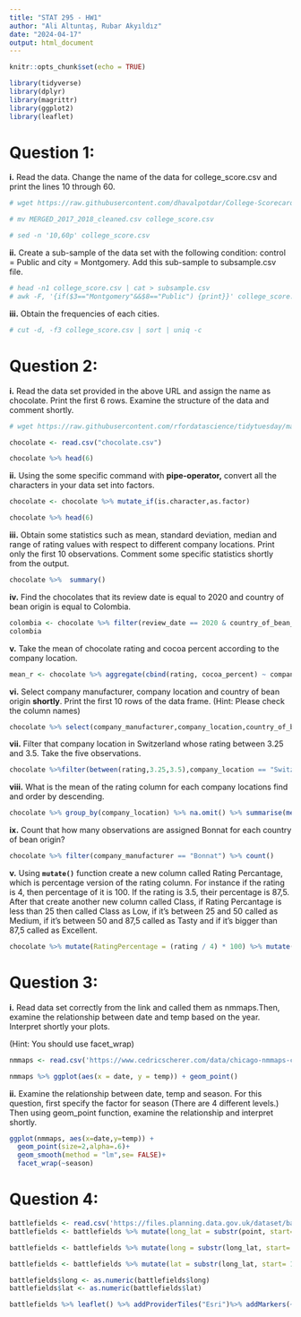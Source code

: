 ```yaml
---
title: "STAT 295 - HW1"
author: "Ali Altuntaş, Rubar Akyıldız"
date: "2024-04-17"
output: html_document
---
```


```r
knitr::opts_chunk$set(echo = TRUE)
```

```r
library(tidyverse)
library(dplyr)
library(magrittr)
library(ggplot2)
library(leaflet)
```

# Question 1:

**i.** Read the data. Change the name of the data for college_score.csv and print the lines 10 through 60.

```r
# wget https://raw.githubusercontent.com/dhavalpotdar/College-Scorecard-Data-Analysis/master/MERGED_2017_2018_cleaned.csv

# mv MERGED_2017_2018_cleaned.csv college_score.csv

# sed -n '10,60p' college_score.csv
```

**ii.** Create a sub-sample of the data set with the following condition: control = Public and city = Montgomery. Add this sub-sample to subsample.csv file.

```r
# head -n1 college_score.csv | cat > subsample.csv
# awk -F, '{if($3=="Montgomery"&&$8=="Public") {print}}' college_score.csv | cat >> subsample.csv
```

**iii.** Obtain the frequencies of each cities.

```r
# cut -d, -f3 college_score.csv | sort | uniq -c
```

# Question 2:

**i.** Read the data set provided in the above URL and assign the name as chocolate. Print the first 6 rows. Examine the structure of the data and comment shortly.

```r
# wget https://raw.githubusercontent.com/rfordatascience/tidytuesday/master/data/2022/2022-01-18/chocolate.csv

chocolate <- read.csv("chocolate.csv")

chocolate %>% head(6)
```

**ii.** Using the some specific command with **pipe-operator,** convert all the characters in your data set into factors.

```r
chocolate <- chocolate %>% mutate_if(is.character,as.factor)

chocolate %>% head(6)
```

**iii.** Obtain some statistics such as mean, standard deviation, median and range of rating values with respect to different company locations. Print only the first 10 observations. Comment some specific statistics shortly from the output.

```r
chocolate %>%  summary()
```

**iv.** Find the chocolates that its review date is equal to 2020 and country of bean origin is equal to Colombia.

```r
colombia <- chocolate %>% filter(review_date == 2020 & country_of_bean_origin == "Colombia")
colombia
```

**v.** Take the mean of chocolate rating and cocoa percent according to the company location.

```r
mean_r <- chocolate %>% aggregate(cbind(rating, cocoa_percent) ~ company_location, FUN = mean)
```

**vi.** Select company manufacturer, company location and country of bean origin **shortly**. Print the first 10 rows of the data frame. (Hint: Please check the column names)

```r
chocolate %>% select(company_manufacturer,company_location,country_of_bean_origin) %>% head(10)
```

**vii.** Filter that company location in Switzerland whose rating between 3.25 and 3.5. Take the five observations.

```r
chocolate %>%filter(between(rating,3.25,3.5),company_location == "Switzerland") %>% head(5)
```

**viii.** What is the mean of the rating column for each company locations find and order by descending.

```r
chocolate %>% group_by(company_location) %>% na.omit() %>% summarise(mean(rating), ordered="decreasing")
```

**ix.** Count that how many observations are assigned Bonnat for each country of bean origin?

```r
chocolate %>% filter(company_manufacturer == "Bonnat") %>% count()
```

**v.** Using **`mutate()`** function
create a new column called Rating Percantage, which is percentage
version of the rating column. For instance if the rating is 4, then
percentage of it is 100. If the rating is 3.5, their percentage is 87,5.
After that create another new column called Class, if Rating Percantage
is less than 25 then called Class as Low, if it’s between 25 and 50
called as Medium, if it’s between 50 and 87,5 called as Tasty and if
it’s bigger than 87,5 called as Excellent.

```r
chocolate %>% mutate(RatingPercentage = (rating / 4) * 100) %>% mutate(Class = case_when(RatingPercentage < 25 ~ 'Low', RatingPercentage < 50 ~ 'Medium', RatingPercentage < 87.5 ~ 'Tasty', RatingPercentage < 100.1 ~ 'Excellent'))
```

# Question 3:

**i.** Read data set correctly from the link and called
them as nmmaps.Then, examine the relationship between date and temp
based on the year. Interpret shortly your plots.

(Hint: You should use facet_wrap)

```r
nmmaps <- read.csv('https://www.cedricscherer.com/data/chicago-nmmaps-custom.csv')

nmmaps %>% ggplot(aes(x = date, y = temp)) + geom_point()
```

**ii.** Examine the relationship between date, temp and
season. For this question, first specify the factor for season (There
are 4 different levels.) Then using geom_point function, examine the
relationship and interpret shortly.

```r
ggplot(nmmaps, aes(x=date,y=temp)) +
  geom_point(size=2,alpha=.6)+
  geom_smooth(method = "lm",se= FALSE)+
  facet_wrap(~season)
```

# Question 4:

```r
battlefields <- read.csv('https://files.planning.data.gov.uk/dataset/battlefield.csv')
battlefields <- battlefields %>% mutate(long_lat = substr(point, start= 7, stop=25))

battlefields <- battlefields %>% mutate(long = substr(long_lat, start= 1, stop=9))

battlefields <- battlefields %>% mutate(lat = substr(long_lat, start= 11, stop=17))

battlefields$long <- as.numeric(battlefields$long)
battlefields$lat <- as.numeric(battlefields$lat)

battlefields %>% leaflet() %>% addProviderTiles("Esri")%>% addMarkers(~long, ~lat, label = ~name, popup = paste0("<b> Name: </b>",battlefields$name,"<br>","<b> Wikipedia </b>", battlefields$wikipedia,"<br>","<b> Wikidata </b>", battlefields$wikidata,"<br>","<b> Document URL: </b>", battlefields$document.url,"<br>","<b> Documentation URL: </b>", battlefields$documentation.url,"<br>")) %>% setView(lng = median(battlefields$long),lat = median(battlefields$lat), zoom = 4.6)

```
